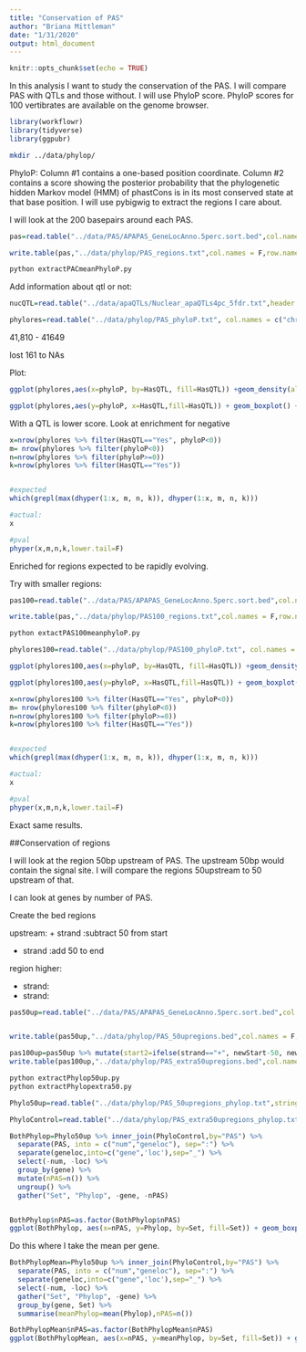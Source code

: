 ```yaml
---
title: "Conservation of PAS"
author: "Briana Mittleman"
date: "1/31/2020"
output: html_document
---
```


```r
knitr::opts_chunk$set(echo = TRUE)
```

In this analysis I want to study the conservation of the PAS. I will compare PAS with QTLs and those without. I will use PhyloP score. PhyloP scores for 100 vertibrates are available on the genome browser.  

```r
library(workflowr)
library(tidyverse)
library(ggpubr)
```

```bash
mkdir ../data/phylop/
```

PhyloP: Column #1 contains a one-based position coordinate. Column #2 contains a score showing the posterior probability that the phylogenetic hidden Markov model (HMM) of phastCons is in its most conserved state at that base position. I will use pybigwig to extract the regions I care about.  

I will look at the 200 basepairs around each PAS.  

```r
pas=read.table("../data/PAS/APAPAS_GeneLocAnno.5perc.sort.bed",col.names = c("chr","start","end","name","score","strand")) %>% mutate(newStart=end-100,newEnd=end+100) %>% select(chr,newStart,newEnd, name)

write.table(pas,"../data/phylop/PAS_regions.txt",col.names = F,row.names = F,quote = F,sep="\t")
```


```bash
python extractPACmeanPhyloP.py
```

Add information about qtl or not:  

```r
nucQTL=read.table("../data/apaQTLs/Nuclear_apaQTLs4pc_5fdr.txt",header = T) 
```

```r
phylores=read.table("../data/phylop/PAS_phyloP.txt", col.names = c("chr","start","end","name", "phyloP"), stringsAsFactors = F) %>% drop_na() %>% separate(name,into=c("pasnum","geneid"), sep=":") %>% mutate(PAS=paste("peak",pasnum,sep="")) %>% mutate(HasQTL=ifelse(PAS %in% nucQTL$Peak, "Yes","No"))

```
41,810 - 41649

lost 161 to NAs

Plot:  

```r
ggplot(phylores,aes(x=phyloP, by=HasQTL, fill=HasQTL)) +geom_density(alpha=.5)

ggplot(phylores,aes(y=phyloP, x=HasQTL,fill=HasQTL)) + geom_boxplot() + stat_compare_means()+ scale_fill_brewer(palette = "Dark2", name="Signficant")
```

With a QTL is lower score.  Look at enrichment for negative  

```r
x=nrow(phylores %>% filter(HasQTL=="Yes", phyloP<0))
m= nrow(phylores %>% filter(phyloP<0))
n=nrow(phylores %>% filter(phyloP>=0))
k=nrow(phylores %>% filter(HasQTL=="Yes"))


#expected
which(grepl(max(dhyper(1:x, m, n, k)), dhyper(1:x, m, n, k)))

#actual:
x

#pval
phyper(x,m,n,k,lower.tail=F)
```

Enriched for regions expected to be rapidly evolving.  



Try with smaller regions:  

```r
pas100=read.table("../data/PAS/APAPAS_GeneLocAnno.5perc.sort.bed",col.names = c("chr","start","end","name","score","strand")) %>% mutate(newStart=end-50,newEnd=end+50) %>% select(chr,newStart,newEnd, name)

write.table(pas,"../data/phylop/PAS100_regions.txt",col.names = F,row.names = F,quote = F,sep="\t")
```
```bash
python extactPAS100meanphyloP.py
```

```r
phylores100=read.table("../data/phylop/PAS100_phyloP.txt", col.names = c("chr","start","end","name", "phyloP"), stringsAsFactors = F) %>% drop_na() %>% separate(name,into=c("pasnum","geneid"), sep=":") %>% mutate(PAS=paste("peak",pasnum,sep="")) %>% mutate(HasQTL=ifelse(PAS %in% nucQTL$Peak, "Yes","No"))

```


```r
ggplot(phylores100,aes(x=phyloP, by=HasQTL, fill=HasQTL)) +geom_density(alpha=.5)

ggplot(phylores100,aes(y=phyloP, x=HasQTL,fill=HasQTL)) + geom_boxplot() + stat_compare_means()+ scale_fill_brewer(palette = "Dark2", name="Signficant")
```

```r
x=nrow(phylores100 %>% filter(HasQTL=="Yes", phyloP<0))
m= nrow(phylores100 %>% filter(phyloP<0))
n=nrow(phylores100 %>% filter(phyloP>=0))
k=nrow(phylores100 %>% filter(HasQTL=="Yes"))


#expected
which(grepl(max(dhyper(1:x, m, n, k)), dhyper(1:x, m, n, k)))

#actual:
x

#pval
phyper(x,m,n,k,lower.tail=F)
```
Exact same results.  


##Conservation of regions 

I will look at the region 50bp upstream of PAS. The upstream 50bp would contain the signal site. I will compare the regions 50upstream to 50 upstream of that. 

I can look at genes by number of PAS.  

Create the bed regions 

upstream:
+ strand :subtract 50 from start

- strand :add 50 to end 

region higher:  

+ strand: 
- strand: 
```r
pas50up=read.table("../data/PAS/APAPAS_GeneLocAnno.5perc.sort.bed",col.names = c("chr","start","end","name","score","strand")) %>% mutate(newStart=ifelse(strand=="+", start - 50, start), newEnd=ifelse(strand=="+", end, end +50)) %>% select(chr, newStart,newEnd, name, score, strand)


write.table(pas50up,"../data/phylop/PAS_50upregions.bed",col.names = F,row.names = F,quote = F,sep="\t")

pas100up=pas50up %>% mutate(start2=ifelse(strand=="+", newStart-50, newEnd), end2=ifelse(strand=="+", newStart, newEnd + 50)) %>% select(chr, start2,end2, name, score, strand)
write.table(pas100up,"../data/phylop/PAS_extra50upregions.bed",col.names = F,row.names = F,quote = F,sep="\t")
```



```bash
python extractPhylop50up.py
python extractPhylopextra50.py
```

```r
Phylo50up=read.table("../data/phylop/PAS_50upregions_phylop.txt",stringsAsFactors = F, col.names = c("chr", "start","end", "PAS","PAS_Phylop")) %>% select(PAS, PAS_Phylop)

PhyloControl=read.table("../data/phylop/PAS_extra50upregions_phylop.txt",stringsAsFactors = F, col.names = c("chr", "start","end", "PAS","Control_Phylop")) %>% select(PAS, Control_Phylop)

BothPhylop=Phylo50up %>% inner_join(PhyloControl,by="PAS") %>%
  separate(PAS, into = c("num","geneloc"), sep=":") %>%
  separate(geneloc,into=c("gene",'loc'),sep="_") %>% 
  select(-num, -loc) %>% 
  group_by(gene) %>% 
  mutate(nPAS=n()) %>% 
  ungroup() %>% 
  gather("Set", "Phylop", -gene, -nPAS)


BothPhylop$nPAS=as.factor(BothPhylop$nPAS)
ggplot(BothPhylop, aes(x=nPAS, y=Phylop, by=Set, fill=Set)) + geom_boxplot() + labs(x="Number of PAS", y="Phylop score for PAS", title="Region at PAS conservation vs region upstream") + scale_fill_brewer(palette = "Dark2")

```

Do this where I take the mean per gene.  


```r
BothPhylopMean=Phylo50up %>% inner_join(PhyloControl,by="PAS") %>%
  separate(PAS, into = c("num","geneloc"), sep=":") %>%
  separate(geneloc,into=c("gene",'loc'),sep="_") %>% 
  select(-num, -loc) %>% 
  gather("Set", "Phylop", -gene) %>% 
  group_by(gene, Set) %>% 
  summarise(meanPhylop=mean(Phylop),nPAS=n())

BothPhylopMean$nPAS=as.factor(BothPhylopMean$nPAS)
ggplot(BothPhylopMean, aes(x=nPAS, y=meanPhylop, by=Set, fill=Set)) + geom_boxplot() + labs(x="Number of PAS", y="Mean Phylop score for PAS in Gene", title="Region at PAS conservation vs region upstream") + scale_fill_brewer(palette = "Dark2")
```

